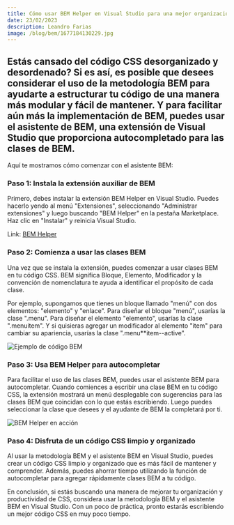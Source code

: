 ```yaml
---
title: Cómo usar BEM Helper en Visual Studio para una mejor organización de CSS/SASS
date: 23/02/2023
description: Leandro Farias
image: /blog/bem/1677184130229.jpg
---
```


## Estás cansado del código CSS desorganizado y desordenado? Si es así, es posible que desees considerar el uso de la metodología BEM para ayudarte a estructurar tu código de una manera más modular y fácil de mantener. Y para facilitar aún más la implementación de BEM, puedes usar el asistente de BEM, una extensión de Visual Studio que proporciona autocompletado para las clases de BEM.

Aquí te mostramos cómo comenzar con el asistente BEM:

### Paso 1: Instala la extensión auxiliar de BEM

Primero, debes instalar la extensión BEM Helper en Visual Studio. Puedes hacerlo yendo al menú "Extensiones", seleccionando "Administrar extensiones" y luego buscando "BEM Helper" en la pestaña Marketplace. Haz clic en "Instalar" y reinicia Visual Studio.

Link: [BEM Helper](https://marketplace.visualstudio.com/items?itemName=Box-Of-Hats.bemhelper)

### Paso 2: Comienza a usar las clases BEM

Una vez que se instala la extensión, puedes comenzar a usar clases BEM en tu código CSS. BEM significa Bloque, Elemento, Modificador y la convención de nomenclatura te ayuda a identificar el propósito de cada clase.

Por ejemplo, supongamos que tienes un bloque llamado "menú" con dos elementos: "elemento" y "enlace". Para diseñar el bloque "menú", usarías la clase ".menu". Para diseñar el elemento "elemento", usarías la clase ".menuitem". Y si quisieras agregar un modificador al elemento "item" para cambiar su apariencia, usarías la clase ".menu\*\*item--active".

![Ejemplo de código BEM](/blog/bem/1677184266953.png)

### Paso 3: Usa BEM Helper para autocompletar

Para facilitar el uso de las clases BEM, puedes usar el asistente BEM para autocompletar. Cuando comiences a escribir una clase BEM en tu código CSS, la extensión mostrará un menú desplegable con sugerencias para las clases BEM que coincidan con lo que estás escribiendo. Luego puedes seleccionar la clase que desees y el ayudante de BEM la completará por ti.

![BEM Helper en acción](/blog/bem/1677184426537.gif)

### Paso 4: Disfruta de un código CSS limpio y organizado

Al usar la metodología BEM y el asistente BEM en Visual Studio, puedes crear un código CSS limpio y organizado que es más fácil de mantener y comprender. Además, puedes ahorrar tiempo utilizando la función de autocompletar para agregar rápidamente clases BEM a tu código.

En conclusión, si estás buscando una manera de mejorar tu organización y productividad de CSS, considera usar la metodología BEM y el asistente BEM en Visual Studio. Con un poco de práctica, pronto estarás escribiendo un mejor código CSS en muy poco tiempo.

